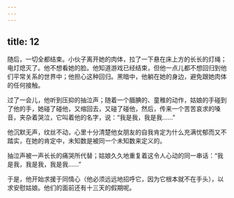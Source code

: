 ```yaml
---
---
---
```

title: 12
---



随后，一切全都结束。小伙子离开她的肉体，拉了一下悬在床上方的长长的灯绳；电灯熄灭了。他不想看她的脸。他知道游戏已经结束，但他一点儿都不想回归到他们平常关系的世界中；他担心这种回归。黑暗中，他躺在她的身边，避免跟她肉体的任何接触。

过了一会儿，他听到压抑的抽泣声；随着一个腼腆的、童稚的动作，姑娘的手碰到了他的手，她碰了碰他，又缩回去，又碰了碰他，然后，传来一个苦苦哀求的嗓音，夹杂着哭泣，它叫着他的名字，说：“我是我，我是我……”

他沉默无声，纹丝不动，心里十分清楚他女朋友的自我肯定为什么充满忧郁而又不踏实，在她的肯定中，未知数是被同一个未知数来定义的。

抽泣声被一声长长的痛哭所代替；姑娘久久地重复着这令人心动的同一串话：“我是我，我是我，我是我……”

于是，他开始求援于同情心（他必须远远地招呼它，因为它根本就不在手头），以求安慰姑娘。他们的面前还有十三天的假期呢。